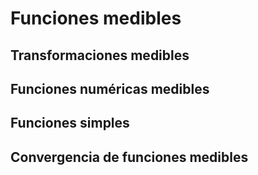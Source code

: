 # Funciones medibles

## Transformaciones medibles

## Funciones numéricas medibles

## Funciones simples

## Convergencia de funciones medibles